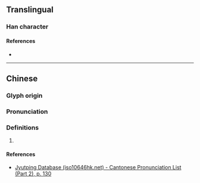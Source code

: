 {{character info}}
==Translingual==

===Han character===
{{Han char|rn=75|rad=木|as=09|sn=13|four=40922|canj=DYHH,DYKH|ids=⿰木彦}}

====References====
* {{Han ref|kx=0538.350|dkj=15115|hdz=21254.140|uh=694C|ud=26956|bh=DDE9|bd=56809}}

----

==Chinese==
{{zh-forms}}

===Glyph origin===
{{Han etym}}

===Pronunciation===
{{zh-pron
|m=yán
|c=ngaan4,aan4
|mc=y
|oc=y
|cat=
}}

===Definitions===
{{zh-hanzi}}

# {{rfdef|zh}}

====References====
* [http://www.iso10646hk.net/jp/document/download.jsp Jyutping Database (iso10646hk.net) - Cantonese Pronunciation List (Part 2), p. 130]